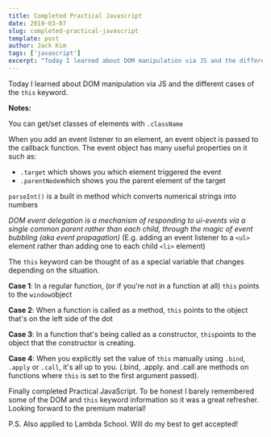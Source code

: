 ```yaml
---
title: Completed Practical Javascript
date: 2019-03-07
slug: completed-practical-javascript
template: post
author: Jack Kim
tags: ['javascript']
excerpt: "Today I learned about DOM manipulation via JS and the different cases of the `this` keyword."
---
```


<MDXWrapper>

Today I learned about DOM manipulation via JS and the different cases of the `this` keyword.

**Notes:**

You can get/set classes of elements with `.className`

When you add an event listener to an element, an event object is passed to the callback function. The event object has many useful properties on it such as:  
- `.target` which shows you which element triggered the event  
- `.parentNode`which shows you the parent element of the target  
  
`parseInt()` is a built in method which converts numerical strings into numbers

*DOM event delegation is a mechanism of responding to ui-events via a single common parent rather than each child, through the magic of event bubbling (aka event propagation)* (E.g. adding an event listener to a `<ul>` element rather than adding one to each child `<li>` element)

The `this` keyword can be thought of as a special variable that changes depending on the situation.

**Case 1**: In a regular function, (or if you're not in a function at all) `this` points to the `window`object

**Case 2**: When a function is called as a method, `this` points to the object that's on the left side of the dot

**Case 3**: In a function that's being called as a constructor, `this`points to the object that the constructor is creating.

**Case 4**: When you explicitly set the value of `this` manually using `.bind`, `.apply` or `.call`, it's all up to you. (.bind, .apply. and .call are methods on functions where `this` is set to the first argument passed).

Finally completed Practical JavaScript. To be honest I barely remembered some of the DOM and `this` keyword information so it was a great refresher. Looking forward to the premium material!

P.S. Also applied to Lambda School. Will do my best to get accepted!

</MDXWrapper>
